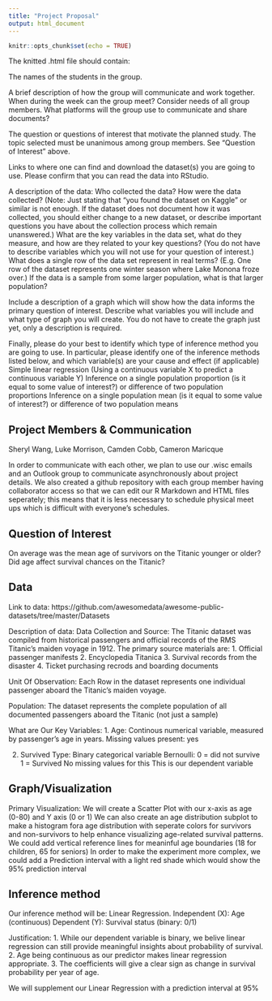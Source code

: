 ---
title: "Project Proposal"
output: html_document
---

```{r setup, include=FALSE}
knitr::opts_chunk$set(echo = TRUE)
```
The knitted .html file should contain:

The names of the students in the group.

A brief description of how the group will communicate and work together.
When during the week can the group meet? Consider needs of all group members.
What platforms will the group use to communicate and share documents?

The question or questions of interest that motivate the planned study.
The topic selected must be unanimous among group members.
See "Question of Interest" above.

Links to where one can find and download the dataset(s) you are going to use. Please confirm that you can read the data into RStudio. 

A description of the data:
Who collected the data? 
How were the data collected? (Note: Just stating that "you found the dataset on Kaggle" or similar is not enough. If the dataset does not document how it was collected, you should either change to a new dataset, or describe important questions you have about the collection process which remain unanswered.) 
What are the key variables in the data set, what do they measure, and how are they related to your key questions? (You do not have to describe variables which you will not use for your question of interest.)
What does a single row of the data set represent in real terms? (E.g. One row of the dataset represents one winter season where Lake Monona froze over.)
If the data is a sample from some larger population, what is that larger population?
 

Include a description of a graph which will show how the data informs the primary question of interest.
Describe what variables you will include and what type of graph you will create.
You do not have to create the graph just yet, only a description is required.
 

Finally, please do your best to identify which type of inference method you are going to use. In particular, please identify one of the inference methods listed below, and which variable(s) are your cause and effect (if applicable)
Simple linear regression (Using a continuous variable X to predict a continuous variable Y)
Inference on a single population proportion (is it equal to some value of interest?) or difference of two population proportions
Inference on a single population mean (is it equal to some value of interest?) or difference of two population means 

## Project Members & Communication
Sheryl Wang, Luke Morrison, Camden Cobb, Cameron Maricque

In order to communicate with each other, we plan to use our .wisc emails and an Outlook group to communicate asynchronously about project details. 
We also created a github repository with each group member having collaborator access so that we can edit our R Markdown and HTML files seperately;
this means that it is less necessary to schedule physical meet ups which is difficult with everyone's schedules. 

## Question of Interest
On average was the mean age of survivors on the Titanic younger or older? 
Did age affect survival chances on the Titanic?


## Data
Link to data: https://github.com/awesomedata/awesome-public-datasets/tree/master/Datasets

Description of data:
Data Collection and Source:
   The Titanic dataset was compiled from historical passengers and official records of the RMS Titanic's maiden voyage in 1912. The primary source materials are: 
1. Official passenger manifests 
2. Encyclopedia Titanica 
3. Survival records from the disaster 
4. Ticket purchasing recrods and boarding documents 

Unit Of Observation:
Each Row in the dataset represents one individual passenger aboard the Titanic's maiden voyage. 

Population:
The dataset represents the complete population of all documented passengers aboard the Titanic (not just a sample) 

What are Our Key Variables: 
1. Age: 
Continous numerical variable, measured by passenger's age in years. 
Missing values present: yes 

2. Survived 
Type: Binary categorical variable
Bernoulli: 0 = did not survive 1 = Survived 
No missing values for this 
This is our dependent variable

## Graph/Visualization
Primary Visualization:
We will create a Scatter Plot with our x-axis as age (0-80) and Y axis (0 or 1) We can also create an age distribution subplot to make a histogram fora age distribution with seperate colors for survivors and non-survivors to help enhance visualizing age-related survival patterns. 
We could add vertical reference lines for meaninful age boundaries (18 for children, 65 for seniors) 
In order to make the experiment more complex, we could add a Prediction interval with a light red shade which would show the 95% prediction interval 


## Inference method
Our inference method will be: Linear Regression.
Independent (X): Age (continuous)
Dependent (Y): Survival status (binary: 0/1)

Justification:
1. While our dependent variable is binary, we belive linear regression can still provide meaningful insights about probability of survival.
2. Age being continuous as our predictor makes linear regression appropriate. 
3. The coefficients will give a clear sign as change in survival probability per year of age. 

We will supplement our Linear Regression with a prediction interval at 95% 


